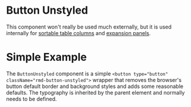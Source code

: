 # Button Unstyled

This component won't really be used much externally, but it is used
internally for [sortable table columns](./table#sortable-columns)
and [expansion panels](./expansion-panel).

# Simple Example

The `ButtonUnstyled` component is a simple
`<button type="button" className="rmd-button-unstyled">` wrapper that removes
the browser's button default border and background styles and adds some
reasonable defaults. The typography is inherited by the parent element and
normally needs to be defined.

```demo source="./SimpleExample.tsx"

```
